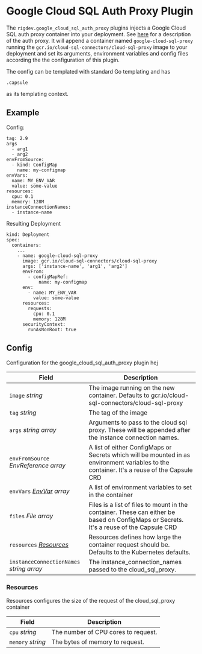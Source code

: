 # Google Cloud SQL Auth Proxy Plugin

The `rigdev.google_cloud_sql_auth_proxy` plugins injects a Google Cloud SQL auth proxy container into your deployment. See [here](https://cloud.google.com/sql/docs/mysql/sql-proxy) for a description of the auth proxy.
It will append a container named `google-cloud-sql-proxy` running the `gcr.io/cloud-sql-connectors/cloud-sql-proxy` image to your deployment and set its arguments, environment variables and config files according the the configuration of this plugin.

The config can be templated with standard Go templating and has
```
.capsule
```
as its templating context.

## Example
Config:
```
tag: 2.9  
args
  - arg1
  - arg2
envFromSource:
  - kind: ConfigMap
    name: my-configmap
envVars:
  name: MY_ENV_VAR
  value: some-value
resources:
  cpu: 0.1
  memory: 128M
instanceConnectionNames:
  - instance-name
```
Resulting Deployment
```
kind: Deployment
spec:
  containers:
    ...
    - name: google-cloud-sql-proxy
      image: gcr.io/cloud-sql-connectors/cloud-sql-proxy
      args: ['instance-name', 'arg1', 'arg2']
      envFrom:
        - configMapRef:
            name: my-configmap
      env:
        - name: MY_ENV_VAR
          value: some-value
      resources:
        requests:
          cpu: 0.1
          memory: 128M
      securityContext:
        runAsNonRoot: true
```
## Config



Configuration for the google_cloud_sql_auth_proxy plugin hej

| Field | Description |
| --- | --- |
| `image` _string_ | The image running on the new container. Defaults to gcr.io/cloud-sql-connectors/cloud-sql-proxy |
| `tag` _string_ | The tag of the image |
| `args` _string array_ | Arguments to pass to the cloud sql proxy. These will be appended after the instance connection names. |
| `envFromSource` _EnvReference array_ | A list of either ConfigMaps or Secrets which will be mounted in as environment variables to the container. It's a reuse of the Capsule CRD |
| `envVars` _[EnvVar](https://kubernetes.io/docs/reference/generated/kubernetes-api/v1.28/#envvar-v1-core) array_ | A list of environment variables to set in the container |
| `files` _File array_ | Files is a list of files to mount in the container. These can either be based on ConfigMaps or Secrets. It's a reuse of the Capsule CRD |
| `resources` _[Resources](#resources)_ | Resources defines how large the container request should be. Defaults to the Kubernetes defaults. |
| `instanceConnectionNames` _string array_ | The instance_connection_names passed to the cloud_sql_proxy. |



### Resources

Resources configures the size of the request of the cloud_sql_proxy container

| Field | Description |
| --- | --- |
| `cpu` _string_ | The number of CPU cores to request. |
| `memory` _string_ | The bytes of memory to request. |

